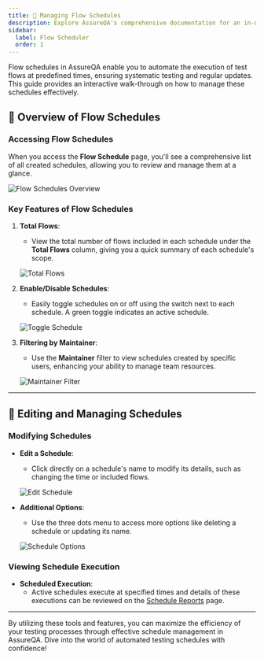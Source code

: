 ```yaml
---
title: 🚀 Managing Flow Schedules
description: Explore AssureQA's comprehensive documentation for an in-depth look at our services and tools.
sidebar:
  label: Flow Scheduler
  order: 1
---
```


Flow schedules in AssureQA enable you to automate the execution of test flows at predefined times, ensuring systematic testing and regular updates. This guide provides an interactive walk-through on how to manage these schedules effectively.

## 📅 Overview of Flow Schedules

### Accessing Flow Schedules

When you access the **Flow Schedule** page, you'll see a comprehensive list of all created schedules, allowing you to review and manage them at a glance.

![Flow Schedules Overview](/images/FS%201.png)

### Key Features of Flow Schedules

1. **Total Flows**:
   - View the total number of flows included in each schedule under the **Total Flows** column, giving you a quick summary of each schedule's scope.

   ![Total Flows](/images/FS%202.png)

2. **Enable/Disable Schedules**:
   - Easily toggle schedules on or off using the switch next to each schedule. A green toggle indicates an active schedule.

   ![Toggle Schedule](/images/FS%203.1.png)

3. **Filtering by Maintainer**:
   - Use the **Maintainer** filter to view schedules created by specific users, enhancing your ability to manage team resources.

   ![Maintainer Filter](/images/FS%207.png)

---

## 🔄 Editing and Managing Schedules

### Modifying Schedules

- **Edit a Schedule**:
  - Click directly on a schedule's name to modify its details, such as changing the time or included flows.

  ![Edit Schedule](/images/FS%205.png)

- **Additional Options**:
  - Use the three dots menu to access more options like deleting a schedule or updating its name.

  ![Schedule Options](/images/FS%206.png)

### Viewing Schedule Execution

- **Scheduled Execution**:
  - Active schedules execute at specified times and details of these executions can be reviewed on the [Schedule Reports](#) page.

---



By utilizing these tools and features, you can maximize the efficiency of your testing processes through effective schedule management in AssureQA. Dive into the world of automated testing schedules with confidence!
